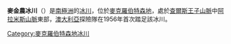 {{coord|70|38|S|67|45|E|source:GNIS|display=title}}

'''麥金農冰川'''（{{lang-en|McKinnon Glacier}}）是[[南極洲|南極洲]]的[[冰川|冰川]]，位於[[麥克羅伯特森地|麥克羅伯特森地]]，處於[[查爾斯王子山脈|查爾斯王子山脈]]中[[阿拉米斯山脈|阿拉米斯山脈]]東部，[[澳大利亞|澳大利亞]]探險隊在1956年首次踏足該冰川。

{{DEFAULTSORT:McKinnon Glacier}}
[[Category:麥克羅伯特森地冰川|Category:麥克羅伯特森地冰川]]


{{MacRobertsonLand-geo-stub}}